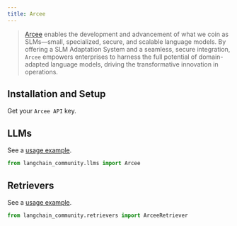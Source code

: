 ```yaml
---
title: Arcee
---
```


>[Arcee](https://www.arcee.ai/about/about-us) enables the development and advancement
> of what we coin as SLMs—small, specialized, secure, and scalable language models.
> By offering a SLM Adaptation System and a seamless, secure integration,
> `Arcee` empowers enterprises to harness the full potential of
> domain-adapted language models, driving the transformative
> innovation in operations.


## Installation and Setup

Get your `Arcee API` key.


## LLMs

See a [usage example](/oss/integrations/llms/arcee).

```python
from langchain_community.llms import Arcee
```

## Retrievers

See a [usage example](/oss/integrations/retrievers/arcee).

```python
from langchain_community.retrievers import ArceeRetriever
```
